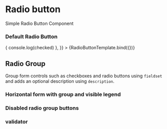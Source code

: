 


<Meta title="Components/Form/RadioButton" component={RadioButton} />

# Radio button

Simple Radio Button Component

### Default Radio Button

<Canvas>
  <Story
    name="RadioButton"
    args={{
      label: 'Radio Button',
      value: 'Button value',
      onChangeRadioBtn: (checked) => {
        console.log(checked)
      },
    }}
  >
    {RadioButtonTemplate.bind({})}
  </Story>
</Canvas>

## Radio Group

Group form controls such as checkboxes and radio buttons using `fieldset` and adds an optional description using `description`.

<Canvas>
  <form>
    <RadioGroup title="Radio Group" description="Radio Group Description">
      <RadioButton label="Radio Button 1" value="button1" />
      <RadioButton label="Radio Button 2" value="button2" />
    </RadioGroup>
  </form>
</Canvas>

### Horizontal form with group and visible legend

<Canvas>
  <form className="horizontal">
    <RadioGroup title="Radio Group" description="Radio Group Description">
      <RadioButton label="Radio Button 1" value="button1" />
      <RadioButton label="Radio Button 2" value="button2" />
    </RadioGroup>
  </form>
</Canvas>

### Disabled radio group buttons

<Canvas>
  <form>
    <RadioGroup title="Radio Group" description="Radio Group Description">
      <RadioButton label="Radio Button 1" value="button1" />
      <RadioButton label="Radio Button 2" value="button2" />
      <RadioButton label="Radio Button 3" value="button3" disabled />
      <RadioButton label="Radio Button 4" value="button4" disabled />
      <RadioButton label="Radio Button 5" value="button5" disabled />
    </RadioGroup>
  </form>
</Canvas>

### validator

<Canvas>
  <form>
    <RadioGroup
      title="Radio Group"
      description="Radio Group Description"
      validator={{ message: 'valid', indicator: 'valid' }}
    >
      <RadioButton label="Radio Button 1" value="button1" />
      <RadioButton label="Radio Button 2" value="button2" />
      <RadioButton label="Radio Button 3" value="button3" />
    </RadioGroup>
  </form>
</Canvas>

<ArgsTable of={RadioButton} />
